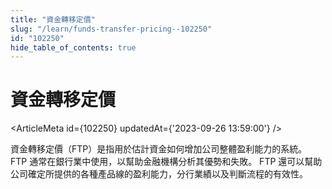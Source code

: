 ```yaml
---
title: "資金轉移定價"
slug: "/learn/funds-transfer-pricing--102250"
id: "102250"
hide_table_of_contents: true
---
```



# 資金轉移定價

<ArticleMeta id={102250} updatedAt={'2023-09-26 13:59:00'} />
<div className='border-solid border-b border-t-0 my-4 border-[var(--ifm-color-gray-300)]' />

資金轉移定價（FTP）是指用於估計資金如何增加公司整體盈利能力的系統。 FTP 通常在銀行業中使用，以幫助金融機構分析其優勢和失敗。 FTP 還可以幫助公司確定所提供的各種產品線的盈利能力，分行業績以及判斷流程的有效性。
